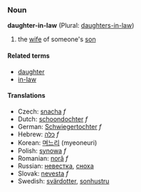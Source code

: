 ===Noun===
'''daughter-in-law''' (Plural: [[daughters-in-law]])

#the [[wife]] of someone's [[son]]

====Related terms====
*[[daughter]]
*[[in-law]]

====Translations====
*Czech: [[snacha]] ''f''
*Dutch: [[schoondochter]] ''f''
*German: [[Schwiegertochter]] ''f''
*Hebrew: [[כלה]] ''f''
*Korean: [[며느리]] (myeoneuri)
*Polish: [[synowa]] ''f''
*Romanian: [[noră]] ''f''
*Russian: [[невестка]], [[сноха]]
*Slovak: [[nevesta]] ''f''
*Swedish: [[svärdotter]], [[sonhustru]]